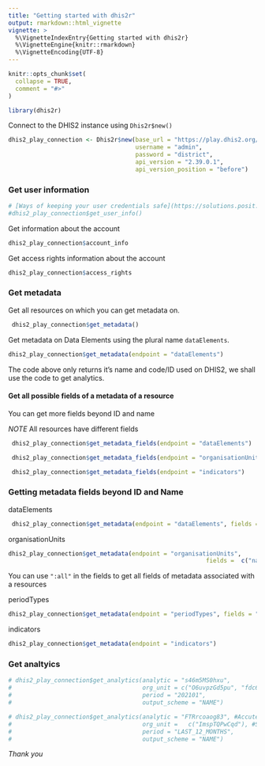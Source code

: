 ```yaml
---
title: "Getting started with dhis2r"
output: rmarkdown::html_vignette
vignette: >
  %\VignetteIndexEntry{Getting started with dhis2r}
  %\VignetteEngine{knitr::rmarkdown}
  %\VignetteEncoding{UTF-8}
---
```


```r
knitr::opts_chunk$set(
  collapse = TRUE,
  comment = "#>"
)
```

```r
library(dhis2r)
```


Connect to the DHIS2 instance using `Dhis2r$new()`

```r
dhis2_play_connection <- Dhis2r$new(base_url = "https://play.dhis2.org/", 
                                    username = "admin",
                                    password = "district",
                                    api_version = "2.39.0.1",
                                    api_version_position = "before")
```



### Get user information

```r
# [Ways of keeping your user credentials safe](https://solutions.posit.co/connections/db/best-practices/managing-credentials/)
#dhis2_play_connection$get_user_info()
```

 Get information about the account 

```r
dhis2_play_connection$account_info
```

 Get access rights information about the account 
```r
dhis2_play_connection$access_rights
```


### Get metadata

 Get all resources on which you can get metadata on.

```r
 dhis2_play_connection$get_metadata()

```
 Get metadata on Data Elements using the plural name `dataElements`.

```r
dhis2_play_connection$get_metadata(endpoint = "dataElements")

```
The code above only returns it's name and code/ID used on DHIS2, we shall use the code to get analytics.

#### Get all possible fields of a metadata of a resource

You can get more fields beyond ID and name 

*NOTE* All resources have different fields 

```r
 dhis2_play_connection$get_metadata_fields(endpoint = "dataElements")

```


```r
 dhis2_play_connection$get_metadata_fields(endpoint = "organisationUnits")

```


```r
 dhis2_play_connection$get_metadata_fields(endpoint = "indicators")
```

### Getting metadata fields beyond ID and Name

dataElements

```r
 dhis2_play_connection$get_metadata(endpoint = "dataElements", fields = c("name","id","aggregationType"))

```

organisationUnits

```r
dhis2_play_connection$get_metadata(endpoint = "organisationUnits",
                                                        fields =  c("name","id", "level"))

```

You can use `":all"` in the fields to get all fields of metadata associated with a resources

periodTypes

```r
dhis2_play_connection$get_metadata(endpoint = "periodTypes", fields = ":all")
```

indicators

```r
dhis2_play_connection$get_metadata(endpoint = "indicators")
```

### Get analtyics

```r
# dhis2_play_connection$get_analytics(analytic = "s46m5MS0hxu",
#                                     org_unit = c("O6uvpzGd5pu", "fdc6uOvgoji"),
#                                     period = "202101",
#                                     output_scheme = "NAME")

```

```r
# dhis2_play_connection$get_analytics(analytic = "FTRrcoaog83", #Accute Flaccid Paralysis (Deaths < 5 yrs)
#                                     org_unit =   c("ImspTQPwCqd"), #Sierra Leone (National level)
#                                     period = "LAST_12_MONTHS",
#                                     output_scheme = "NAME")

```

*Thank you*
